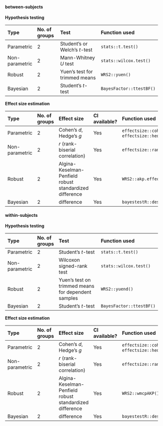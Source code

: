 #### between-subjects

**Hypothesis testing**

| Type           | No. of groups | Test                          | Function used            |
| :------------- | :------------ | :---------------------------- | :----------------------- |
| Parametric     | 2             | Student's or Welch's *t*-test | `stats::t.test()`        |
| Non-parametric | 2             | Mann-Whitney *U* test         | `stats::wilcox.test()`   |
| Robust         | 2             | Yuen's test for trimmed means | `WRS2::yuen()`           |
| Bayesian       | 2             | Student's *t*-test            | `BayesFactor::ttestBF()` |

**Effect size estimation**

| Type           | No. of groups | Effect size                                             | CI available? | Function used                                      |
| :------------- | :------------ | :------------------------------------------------------ | :------------ | :------------------------------------------------- |
| Parametric     | 2             | Cohen's *d*, Hedge's *g*                                | Yes           | `effectsize::cohens_d()`, `effectsize::hedges_g()` |
| Non-parametric | 2             | *r* (rank-biserial correlation)                         | Yes           | `effectsize::rank_biserial()`                      |
| Robust         | 2             | Algina-Keselman-Penfield robust standardized difference | Yes           | `WRS2::akp.effect()`                               |
| Bayesian       | 2             | difference                                              | Yes           | `bayestestR::describe_posterior()`                 |

#### within-subjects

**Hypothesis testing**

| Type           | No. of groups | Test                                               | Function used            |
| :------------- | :------------ | :------------------------------------------------- | :----------------------- |
| Parametric     | 2             | Student's *t*-test                                 | `stats::t.test()`        |
| Non-parametric | 2             | Wilcoxon signed-rank test                          | `stats::wilcox.test()`   |
| Robust         | 2             | Yuen's test on trimmed means for dependent samples | `WRS2::yuend()`          |
| Bayesian       | 2             | Student's *t*-test                                 | `BayesFactor::ttestBF()` |

**Effect size estimation**

| Type           | No. of groups | Effect size                                             | CI available? | Function used                                      |
| :------------- | :------------ | :------------------------------------------------------ | :------------ | :------------------------------------------------- |
| Parametric     | 2             | Cohen's *d*, Hedge's *g*                                | Yes           | `effectsize::cohens_d()`, `effectsize::hedges_g()` |
| Non-parametric | 2             | *r* (rank-biserial correlation)                         | Yes           | `effectsize::rank_biserial()`                      |
| Robust         | 2             | Algina-Keselman-Penfield robust standardized difference | Yes           | `WRS2::wmcpAKP()`                                  |
| Bayesian       | 2             | difference                                              | Yes           | `bayestestR::describe_posterior()`                 |

